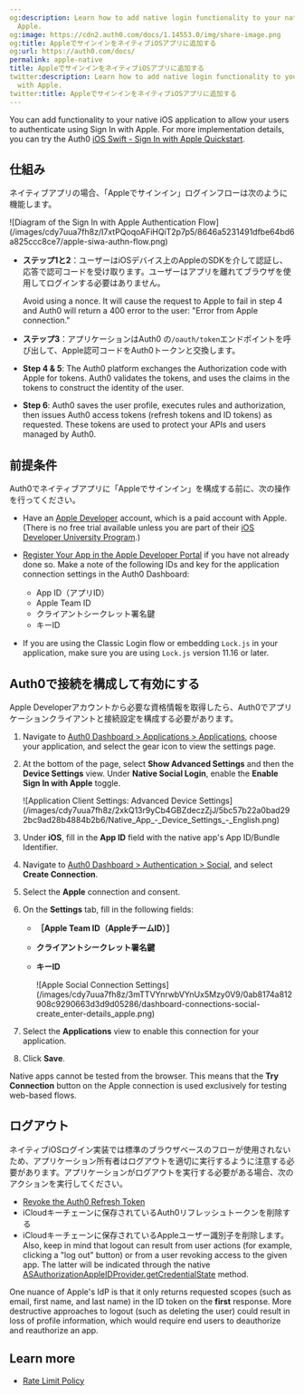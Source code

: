 ```yaml
---
og:description: Learn how to add native login functionality to your native app with
  Apple.
og:image: https://cdn2.auth0.com/docs/1.14553.0/img/share-image.png
og:title: AppleでサインインをネイティブiOSアプリに追加する
og:url: https://auth0.com/docs/
permalink: apple-native
title: AppleでサインインをネイティブiOSアプリに追加する
twitter:description: Learn how to add native login functionality to your native app
  with Apple.
twitter:title: AppleでサインインをネイティブiOSアプリに追加する
---
```


You can add functionality to your native iOS application to allow your users to authenticate using Sign In with Apple. For more implementation details, you can try the Auth0 [iOS Swift - Sign In with Apple Quickstart](/docs/quickstart/native/ios-swift).

## 仕組み

ネイティブアプリの場合、「Appleでサインイン」ログインフローは次のように機能します。

<Frame>![Diagram of the Sign In with Apple Authentication Flow](/images/cdy7uua7fh8z/I7xtPQoqoAFiHQiT2p7p5/8646a5231491dfbe64bd6a825ccc8ce7/apple-siwa-authn-flow.png)</Frame>

* **ステップ1と2**：ユーザーはiOSデバイス上のAppleのSDKを介して認証し、応答で認可コードを受け取ります。ユーザーはアプリを離れてブラウザを使用してログインする必要はありません。

  <Warning>

  Avoid using a nonce. It will cause the request to Apple to fail in step 4 and Auth0 will return a 400 error to the user: "Error from Apple connection."

  </Warning>
* **ステップ3**：アプリケーションはAuth0 の`/oauth/token`エンドポイントを呼び出して、Apple認可コードをAuth0トークンと交換します。
* **Step 4 & 5**: The Auth0 platform exchanges the Authorization code with Apple for tokens. Auth0 validates the tokens, and uses the claims in the tokens to construct the identity of the user.
* **Step 6**: Auth0 saves the user profile, executes rules and authorization, then issues Auth0 <Tooltip tip="Access Token: Authorization credential, in the form of an opaque string or JWT, used to access an API." cta="View Glossary" href="/docs/glossary?term=access+tokens">access tokens</Tooltip> (<Tooltip tip="Refresh Token: Token used to obtain a renewed Access Token without forcing users to log in again." cta="View Glossary" href="/docs/glossary?term=refresh+tokens">refresh tokens</Tooltip> and <Tooltip tip="Refresh Token: Token used to obtain a renewed Access Token without forcing users to log in again." cta="View Glossary" href="/docs/glossary?term=ID+tokens">ID tokens</Tooltip>) as requested. These tokens are used to protect your APIs and users managed by Auth0.

## 前提条件

Auth0でネイティブアプリに「Appleでサインイン」を構成する前に、次の操作を行ってください。

* Have an [Apple Developer](https://developer.apple.com/programs/) account, which is a paid account with Apple. (There is no free trial available unless you are part of their [iOS Developer University Program](https://developer.apple.com/support/compare-memberships/).)
* [Register Your App in the Apple Developer Portal](https://marketplace.auth0.com/integrations/apple-social-connection) if you have not already done so. Make a note of the following IDs and key for the application connection settings in the <Tooltip tip="Auth0 Dashboard: Auth0's main product to configure your services." cta="View Glossary" href="/docs/glossary?term=Auth0+Dashboard">Auth0 Dashboard</Tooltip>:

  + App ID（アプリID）
  + Apple Team ID
  + クライアントシークレット署名鍵
  + キーID
* If you are using the Classic Login flow or embedding `Lock.js` in your application, make sure you are using `Lock.js` version 11.16 or later.

## Auth0で接続を構成して有効にする

Apple Developerアカウントから必要な資格情報を取得したら、Auth0でアプリケーションクライアントと接続設定を構成する必要があります。

1. Navigate to [Auth0 Dashboard > Applications > Applications](https://manage.auth0.com/#/applications), choose your application, and select the gear icon to view the settings page.
2. At the bottom of the page, select **Show Advanced Settings** and then the **Device Settings** view. Under **Native Social Login**, enable the **Enable Sign In with Apple** toggle.

   <Frame>![Application Client Settings: Advanced Device Settings](/images/cdy7uua7fh8z/2xkQ13r9yCb4GBZdeczZjJ/5bc57b22a0bad292bc9ad28b4884b2b6/Native_App_-_Device_Settings_-_English.png)</Frame>
3. Under **iOS**, fill in the **App ID** field with the native app's App ID/Bundle Identifier.
4. Navigate to [Auth0 Dashboard > Authentication > Social](https://manage.auth0.com/#/connections/social), and select **Create Connection**.
5. Select the **Apple** connection and consent.
6. On the **Settings** tab, fill in the following fields:

   * **［Apple Team ID（AppleチームID）］**
   * **クライアントシークレット署名鍵**
   * **キーID**

     <Frame>![Apple Social Connection Settings](/images/cdy7uua7fh8z/3mTTVYnrwbVYnUx5Mzy0V9/0ab8174a812908c9290663d3d9d05286/dashboard-connections-social-create_enter-details_apple.png)</Frame>
7. Select the **Applications** view to enable this connection for your application.
8. Click **Save**.

<Callout icon="file-lines" color="#0EA5E9" iconType="regular">

Native apps cannot be tested from the browser. This means that the **Try Connection** button on the Apple connection is used exclusively for testing web-based flows.

</Callout>

## ログアウト

ネイティブiOSログイン実装では標準のブラウザベースのフローが使用されないため、アプリケーション所有者はログアウトを適切に実行するように注意する必要があります。アプリケーションがログアウトを実行する必要がある場合、次のアクションを実行してください。

* [Revoke the Auth0 Refresh Token](https://auth0.com/docs/api/authentication#revoke-refresh-token)
* iCloudキーチェーンに保存されているAuth0リフレッシュトークンを削除する
* iCloudキーチェーンに保存されているAppleユーザー識別子を削除します。
  Also, keep in mind that logout can result from user actions (for example, clicking a "log out" button) or from a user revoking access to the given app. The latter will be indicated through the native [ASAuthorizationAppleIDProvider.getCredentialState](https://developer.apple.com/documentation/authenticationservices/asauthorizationappleidprovider/3175423-getcredentialstate) method.

<Callout icon="file-lines" color="#0EA5E9" iconType="regular">

One nuance of Apple's IdP is that it only returns requested scopes (such as email, first name, and last name) in the ID token on the **first** response. More destructive approaches to logout (such as deleting the user) could result in loss of profile information, which would require end users to deauthorize and reauthorize an app.

</Callout>

## Learn more

* [Rate Limit Policy](/docs/troubleshoot/customer-support/operational-policies/rate-limit-policy)